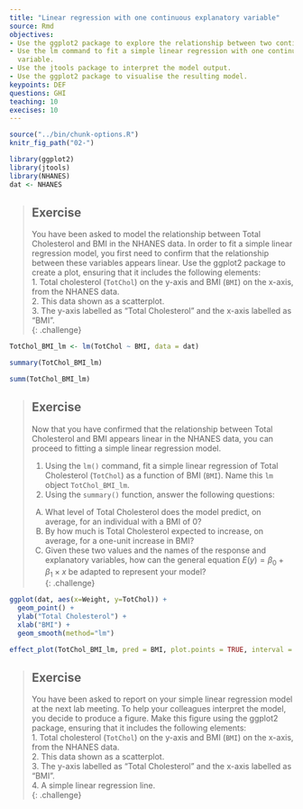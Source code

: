 ---
title: "Linear regression with one continuous explanatory variable"
source: Rmd
objectives:
- Use the ggplot2 package to explore the relationship between two continuous variables.
- Use the lm command to fit a simple linear regression with one continuous explanatory
  variable.
- Use the jtools package to interpret the model output.
- Use the ggplot2 package to visualise the resulting model.
keypoints: DEF
questions: GHI
teaching: 10
execises: 10
---

```{r, include=FALSE}
source("../bin/chunk-options.R")
knitr_fig_path("02-")
```

```{r load data, include=FALSE}
library(ggplot2)
library(jtools)
library(NHANES)
dat <- NHANES
```

> ## Exercise  
> You have been asked to model the relationship between Total Cholesterol
> and BMI in the NHANES data. In order to fit a simple linear regression 
> model, you first need to confirm that the relationship between these
> variables appears linear. Use the ggplot2 package to create a plot,
> ensuring that it includes the following elements:  
> 1. Total cholesterol (`TotChol`) on the y-axis and BMI (`BMI`) on the
> x-axis, from the NHANES data.  
> 2. This data shown as a scatterplot.  
> 3. The y-axis labelled as "Total Cholesterol" and the x-axis labelled
> as "BMI".  
{: .challenge}

```{r TotChol vs BMI model}
TotChol_BMI_lm <- lm(TotChol ~ BMI, data = dat)

summary(TotChol_BMI_lm)

summ(TotChol_BMI_lm)
```


> ## Exercise  
> Now that you have confirmed that the relationship between Total Cholesterol
> and BMI appears linear in the NHANES data, you can proceed to fitting
> a simple linear regression model.  
>   
> 1. Using the `lm()` command, fit a simple linear regression of Total
> Cholesterol (`TotChol`) as a function of BMI (`BMI`). Name this `lm` 
> object `TotChol_BMI_lm`.  
> 2. Using the `summary()` function, answer the following questions:
>   
> A) What level of Total Cholesterol does the model predict, on average,
> for an individual with a BMI of 0?  
> B) By how much is Total Cholesterol expected to increase, on average, for
> a one-unit increase in BMI?  
> C) Given these two values and the names of the response and explanatory
> variables, how can the general equation $E(y) = \beta_0 + {\beta}_1 
> \times x$ be adapted to represent your model?  
{: .challenge}


```{r plot totchol vs BMI}
ggplot(dat, aes(x=Weight, y=TotChol)) +
  geom_point() +
  ylab("Total Cholesterol") +
  xlab("BMI") +
  geom_smooth(method="lm")

effect_plot(TotChol_BMI_lm, pred = BMI, plot.points = TRUE, interval = TRUE)
```

> ## Exercise  
> You have been asked to report on your simple linear regression model at 
> the next lab meeting. To help your colleagues interpret the model, you
> decide to produce a figure. Make this figure using the ggplot2 package,
> ensuring that it includes the following elements:  
> 1. Total cholesterol (`TotChol`) on the y-axis and BMI (`BMI`) on the
> x-axis, from the NHANES data.  
> 2. This data shown as a scatterplot.  
> 3. The y-axis labelled as "Total Cholesterol" and the x-axis labelled
> as "BMI".  
> 4. A simple linear regression line.  
{: .challenge}

